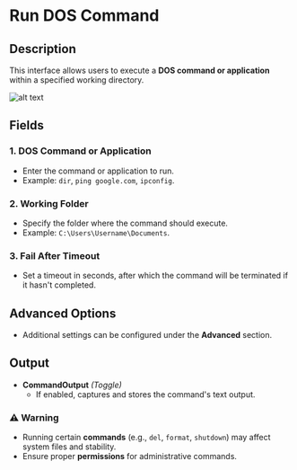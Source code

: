 # **Run DOS Command**

## Description

This interface allows users to execute a **DOS command or application** within a specified working directory.

![alt text](../../assets/scripting/run-dos-command.png)

## **Fields**

### **1. DOS Command or Application**

- Enter the command or application to run.
- Example: `dir`, `ping google.com`, `ipconfig`.

### **2. Working Folder** 

- Specify the folder where the command should execute.
- Example: `C:\Users\Username\Documents`.

### **3. Fail After Timeout** 

- Set a timeout in seconds, after which the command will be terminated if it hasn't completed.

## **Advanced Options**

- Additional settings can be configured under the **Advanced** section.

## **Output**

- **CommandOutput** *(Toggle)*
  - If enabled, captures and stores the command's text output.

### **⚠ Warning**

- Running certain **commands** (e.g., `del`, `format`, `shutdown`) may affect system files and stability.
- Ensure proper **permissions** for administrative commands.